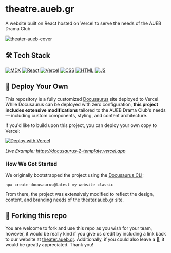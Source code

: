 # theatre.aueb.gr
A website built on React hosted on Vercel to serve the needs of the AUEB Drama Club

![theater-aueb-cover](static/img/logo-512x512.png)

## 🛠️ Tech Stack
[![MDX](https://skillicons.dev/icons?i=md)](https://mdxjs.com/)
[![React](https://skillicons.dev/icons?i=react)](https://react.dev)
[![Vercel](https://skillicons.dev/icons?i=vercel)](https://vercel.com)
[![CSS](https://skillicons.dev/icons?i=css)](https://developer.mozilla.org/en-US/docs/Web/CSS)
[![HTML](https://skillicons.dev/icons?i=html)](https://developer.mozilla.org/en-US/docs/Web/HTML)
[![JS](https://skillicons.dev/icons?i=js)](https://developer.mozilla.org/en-US/docs/Web/JavaScript)

## 🚀 Deploy Your Own
This repository is a fully customized [Docusaurus](https://v2.docusaurus.io) site deployed to Vercel. While Docusaurus can be deployed with zero configuration, **this project includes extensive modifications** tailored to the AUEB Drama Club's needs — including custom components, styling, and content architecture.

If you'd like to build upon this project, you can deploy your own copy to Vercel:

[![Deploy with Vercel](https://vercel.com/button)](https://vercel.com/new/clone?repository-url=https://github.com/vercel/vercel/tree/main/docusaurus-2&template=docusaurus-2)

_Live Example: https://docusaurus-2-template.vercel.app_

### How We Got Started
We originally bootstrapped the project using the [Docusaurus CLI](https://v2.docusaurus.io/docs/installation#scaffold-project-website):

```shell
npx create-docusaurus@latest my-website classic
```

From there, the project was extensively modified to reflect the design, content, and branding needs of the theater.aueb.gr site.

## 🍴 Forking this repo
You are welcome to fork and use this repo as you wish for your team, however, it would be really kind if you give us credit by including a link back to our website at [theater.aueb.gr](https://theatrikiopa.vercel.app). Additionally, if you could also leave a 🌟, it would be greatly appreciated. Thank you!
